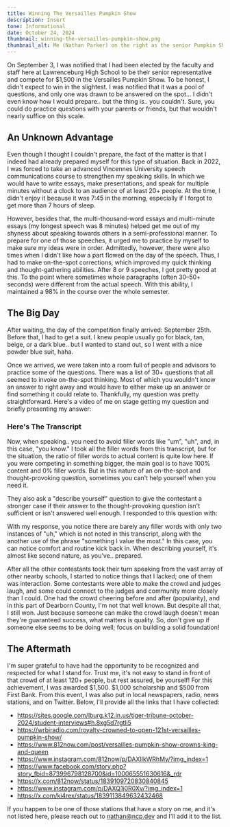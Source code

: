 ```yaml
---
title: Winning The Versailles Pumpkin Show
description: Insert
tone: Informational
date: October 24, 2024
thumbnail: winning-the-versailles-pumpkin-show.png
thumbnail_alt: Me (Nathan Parker) on the right as the senior Pumpkin Show King, and Queen Ellie Lauber.
---
```



On September 3, I was notified that I had been elected by the faculty and staff here at Lawrenceburg High School to be their senior representative and compete for $1,500 in the Versailles Pumpkin Show. To be honest, I didn't expect to win in the slightest. I was notified that it was a pool of questions, and only one was drawn to be answered on the spot... I didn't even know how I would prepare.. but the thing is.. you couldn't. Sure, you could do practice questions with your parents or friends, but that wouldn't nearly suffice on this scale.

## An Unknown Advantage
Even though I thought I couldn't prepare, the fact of the matter is that I indeed had already prepared myself for this type of situation. Back in 2022, I was forced to take an advanced Vincennes University speech communications course to strengthen my speaking skills. In which we would have to write essays, make presentations, and speak for multiple minutes without a clock to an audience of at least 20+ people. At the time, I didn't enjoy it because it was 7:45 in the morning, especially if I forgot to get more than 7 hours of sleep.

However, besides that, the multi-thousand-word essays and multi-minute essays (my longest speech was 8 minutes) helped get me out of my shyness about speaking towards others in a semi-professional manner. To prepare for one of those speeches, it urged me to practice by myself to make sure my ideas were in order. Admittedly, however, there were also times when I didn't like how a part flowed on the day of the speech. Thus, I had to make on-the-spot corrections, which improved my quick thinking and thought-gathering abilities. After 8 or 9 speeches, I got pretty good at this. To the point where sometimes whole paragraphs (often 30–50+ seconds) were different from the actual speech. With this ability, I maintained a 98% in the course over the whole semester.

## The Big Day
After waiting, the day of the competition finally arrived: September 25th. Before that, I had to get a suit. I knew people usually go for black, tan, beige, or a dark blue.. but I wanted to stand out, so I went with a nice powder blue suit, haha.

Once we arrived, we were taken into a room full of people and advisors to practice some of the questions. There was a list of 30+ questions that all seemed to invoke on-the-spot thinking. Most of which you wouldn't know an answer to right away and would have to either make up an answer or find something it could relate to. Thankfully, my question was pretty straightforward. Here's a video of me on stage getting my question and briefly presenting my answer: 

<Embed>
	<YouTube 
		id="_pRimSqX8Oc" 
		title="2024 Versailles Pumpkin Show Question" 
		params="" 
		posterQuality="max"
	/>
</Embed>

### Here's The Transcript
<Quote quote="What can be done to help the youth of today succeed?" by="Versailles Pumpkin Show Advisor" />
<Quote by="Nathan Parker" quote="You know, the most important thing I see [and wish] I had when I was younger was to have organization ... At my school (Lawrenceburg), we have pathways of success, so we have all these different things we can do ... I'm a computer programmer ... I had all these courses laid out for me; it was pretty straightforward. I had an idea — a thing I wanted to do. And thankfully, I was able to do that through my school. I think organization is a key point of that—something to put your foot in the door and start running. Because that's what I value most." />

Now, when speaking.. you need to avoid filler words like "um", "uh", and, in this case, "you know." I took all the filler words from this transcript, but for the situation, the ratio of filler words to actual content is quite low here. If you were competing in something bigger, the main goal is to have 100% content and 0% filler words. But in this nature of an on-the-spot and thought-provoking question, sometimes you can't help yourself when you need it. 

They also ask a "describe yourself" question to give the contestant a stronger case if their answer to the thought-provoking question isn't sufficient or isn't answered well enough. I responded to this question with:

<Quote quote="I'm Nathan Parker, a member of my Technology club at Ivy Tech, so I do a lot of technology within the community, I help build computers, and solve issues with students' Chromebooks at the IT Helpdesk. I attend to the staff and students, all things technology. Something I do in my personal time is I code programs for others online. Completely free and downloadable to use all the code to their hearts' desire. So that's something I really cherish; something that is able to be provided for free is something that I value the most." />

With my response, you notice there are barely any filler words with only two instances of "uh," which is not noted in this transcript, along with the another use of the phrase "something I value the most." In this case, you can notice comfort and routine kick back in. When describing yourself, it's almost like second nature, as you've.. prepared.

After all the other contestants took their turn speaking from the vast array of other nearby schools, I started to notice things that I lacked; one of them was interaction. Some contestants were able to make the crowd and judges laugh, and some could connect to the judges and community more closely than I could. One had the crowd cheering before and after (popularity), and in this part of Dearborn County, I'm not that well known. But despite all that, I still won. Just because someone can make the crowd laugh doesn't mean they're guaranteed success, what matters is quality. So, don't give up if someone else seems to be doing well; focus on building a solid foundation!

## The Aftermath
I'm super grateful to have had the opportunity to be recognized and respected for what I stand for. Trust me, it's not easy to stand in front of that crowd of at least 120+ people, but rest assured, be yourself! For this achievement, I was awarded $1,500. $1,000 scholarship and $500 from First Bank. From this event, I was also put in local newspapers, radio, news stations, and on Twitter. Below, I'll provide all the links that I have collected:

- https://sites.google.com/lburg.k12.in.us/tiger-tribune-october-2024/student-interviews#h.8xg5d7rgtli5
- https://wrbiradio.com/royalty-crowned-to-open-121st-versailles-pumpkin-show/
- https://www.812now.com/post/versailles-pumpkin-show-crowns-king-and-queen
- https://www.instagram.com/812now/p/DAXIlkWRhMy/?img_index=1
- https://www.facebook.com/story.php?story_fbid=873996798128700&id=100065551630616&_rdr
- https://x.com/812now/status/1839109720830840845
- https://www.instagram.com/p/DAXQ1j0R0Xv/?img_index=1
- https://x.com/ki4rex/status/1839113849632432468

If you happen to be one of those stations that have a story on me, and it's not listed here, please reach out to nathan@ncp.dev and I'll add it to the list.